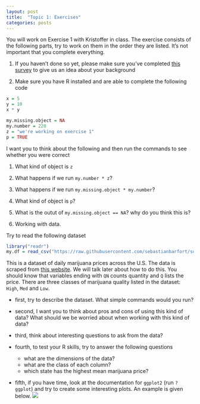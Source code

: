 ```yaml
---
layout: post
title:  "Topic 1: Exercises"
categories: posts
---
```


You will work on Exercise 1 with Kristoffer in class. The exercise consists of the following parts, try to work on them in the order they are listed. It's not important that you complete everything. 

1. If you haven't done so yet, please make sure you've completed [this survey](https://sebastianbarfort.typeform.com/to/xsjlLr) to give us an idea about your background

2. Make sure you have R installed and are able to complete the following code

```r
x = 5
y = 10
x * y

my.missing.object = NA
my.number = 220
z = "we're working on exercise 1"
p = TRUE
```

I want you to think about the following and then run the commands to see whether you were correct

  1. What kind of object is `z`
  2. What happens if we run `my.number * z`?
  3. What happens if we run `my.missing.object * my.number`?
  4. What kind of object is `p`?
  5. What is the outut of `my.missing.object == NA`? why do you think this is?

3. Working with data. 

Try to read the following dataset

```r
library("readr")
my.df = read_csv("https://raw.githubusercontent.com/sebastianbarfort/sds/master/data/marijuana-street-price-clean.csv")
```

This is a dataset of daily marijuana prices across the U.S. The data is scraped from [this website](www.priceofweed.com). We will talk later about how to do this. You should know that variables ending with `QN` counts quantity and `Q` lists the price. There are three classes of marijuana quality listed in the dataset: `High`, `Med` and `Low`. 

- first, try to describe the dataset. What simple commands would you run?

- second, I want you to think about pros and cons of using this kind of data? What should we be worried about when working with this kind of data?

- third, think about interesting questions to ask from the data?

- fourth, to test your R skills, try to answer the following questions
  - what are the dimensions of the data?
  - what are the class of each column?
  - which state has the highest mean marijuana price? 
  
- fifth, if you have time, look at the documentation for `ggplot2` (run `?ggplot`) and try to create some interesting plots. An example is given below. 
![](/sds/figs/marijuana.png)

<!-- 

- read some data and think 
  - data from priceofweed.com
    - what are pros and cons of this kind of data?
    - are there any alternatives?
    - inflation?
  - what kind of interesting questions can we ask of this data?
  - practical
    - read the data
    - dimensions of the data
    - what are the class of each column
    - which state has highest mean marijuana price?

-inspiration
  - ggplot 

-->  
  